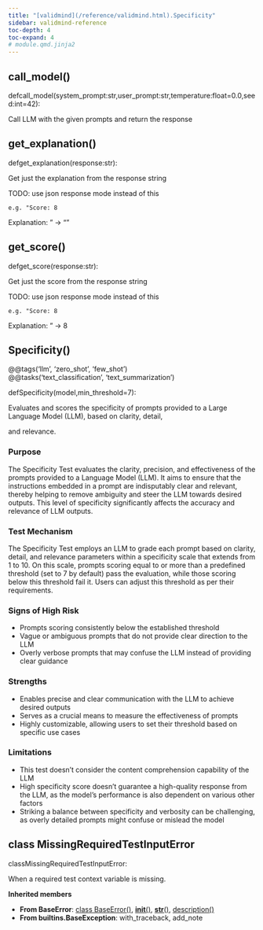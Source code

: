 ```yaml
---
title: "[validmind](/reference/validmind.html).Specificity"
sidebar: validmind-reference
toc-depth: 4
toc-expand: 4
# module.qmd.jinja2
---
```


## call_model<span class='muted'>()</span>

<!-- signatures.jinja2 -->

::: {.signature}

<span class="kw">def</span><span class="name">call_model</span>(<span class="params"><span class="n">system_prompt</span><span class="p">:</span><!-- types.jinja2 - format_type --><span class="nb">str</span><span class="muted">,</span></span><span class="params"><span class="n">user_prompt</span><span class="p">:</span><!-- types.jinja2 - format_type --><span class="nb">str</span><span class="muted">,</span></span><span class="params"><span class="n">temperature</span><span class="p">:</span><!-- types.jinja2 - format_type --><span class="nb">float</span><span class="o">=</span><span class="kc">0.0</span><span class="muted">,</span></span><span class="params"><span class="n">seed</span><span class="p">:</span><!-- types.jinja2 - format_type --><span class="nb">int</span><span class="o">=</span><span class="kc">42</span></span>):

:::

<!-- docstring.jinja2 -->

Call LLM with the given prompts and return the response

## get_explanation<span class='muted'>()</span>

<!-- signatures.jinja2 -->

::: {.signature}

<span class="kw">def</span><span class="name">get_explanation</span>(<span class="param"><span class="n">response</span><span class="p">:</span><!-- types.jinja2 - format_type --><span class="nb">str</span></span>):

:::

<!-- docstring.jinja2 -->

Get just the explanation from the response string

TODO: use json response mode instead of this

```
e.g. "Score: 8
```

Explanation: <some-explanation>" -> "<some-explanation>"

## get_score<span class='muted'>()</span>

<!-- signatures.jinja2 -->

::: {.signature}

<span class="kw">def</span><span class="name">get_score</span>(<span class="param"><span class="n">response</span><span class="p">:</span><!-- types.jinja2 - format_type --><span class="nb">str</span></span>):

:::

<!-- docstring.jinja2 -->

Get just the score from the response string

TODO: use json response mode instead of this

```
e.g. "Score: 8
```

Explanation: <some-explanation>" -> 8

<!-- function.qmd.jinja2 -->

## Specificity[()]{.muted}

<!-- signatures.jinja2 -->

::: {.signature}

<div class="decorator">@<!-- types.jinja2 - format_type --><span class="n">@tags('llm', 'zero_shot', 'few_shot')</span></div><div class="decorator">@<!-- types.jinja2 - format_type --><span class="n">@tasks('text_classification', 'text_summarization')</span></div>
<span class="kw">def</span><span class="name">Specificity</span>(<span class="params"><span class="n">model</span><span class="muted">,</span></span><span class="params"><span class="n">min_threshold</span><span class="o">=</span><span class="kc">7</span></span>):

:::

<!-- docstring.jinja2 -->

Evaluates and scores the specificity of prompts provided to a Large Language Model (LLM), based on clarity, detail,

and relevance.

### Purpose

The Specificity Test evaluates the clarity, precision, and effectiveness of the prompts provided to a Language Model (LLM). It aims to ensure that the instructions embedded in a prompt are indisputably clear and relevant, thereby helping to remove ambiguity and steer the LLM towards desired outputs. This level of specificity significantly affects the accuracy and relevance of LLM outputs.

### Test Mechanism

The Specificity Test employs an LLM to grade each prompt based on clarity, detail, and relevance parameters within a specificity scale that extends from 1 to 10. On this scale, prompts scoring equal to or more than a predefined threshold (set to 7 by default) pass the evaluation, while those scoring below this threshold fail it. Users can adjust this threshold as per their requirements.

### Signs of High Risk

- Prompts scoring consistently below the established threshold
- Vague or ambiguous prompts that do not provide clear direction to the LLM
- Overly verbose prompts that may confuse the LLM instead of providing clear guidance

### Strengths

- Enables precise and clear communication with the LLM to achieve desired outputs
- Serves as a crucial means to measure the effectiveness of prompts
- Highly customizable, allowing users to set their threshold based on specific use cases

### Limitations

- This test doesn't consider the content comprehension capability of the LLM
- High specificity score doesn't guarantee a high-quality response from the LLM, as the model's performance is also dependent on various other factors
- Striking a balance between specificity and verbosity can be challenging, as overly detailed prompts might confuse or mislead the model

<!-- class.qmd.jinja2 -->

## [class]{.muted} MissingRequiredTestInputError

<!-- signatures.jinja2 -->

::: {.signature}

<span class="kw">class</span><span class="name">MissingRequiredTestInputError</span>:

:::

<!-- docstring.jinja2 -->

When a required test context variable is missing.

**Inherited members**

- **From BaseError**: [class BaseError[()]{.muted}](#class-baseerror), [__init__[()]{.muted}](#__init__), [__str__[()]{.muted}](#__str__), [description[()]{.muted}](#description)
- **From builtins.BaseException**: with_traceback, add_note
